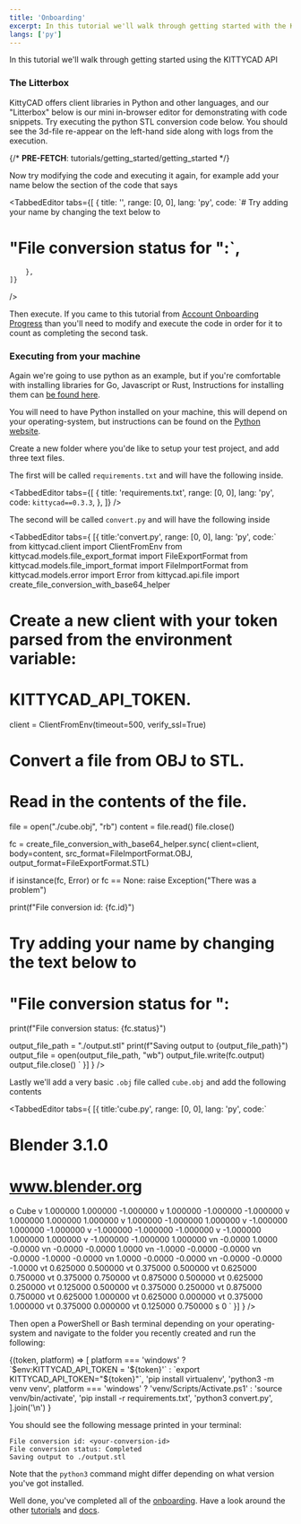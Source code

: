 ```yaml
---
title: 'Onboarding'
excerpt: In this tutorial we'll walk through getting started with the KITTYCAD API
langs: ['py']
---
```


In this tutorial we'll walk through getting started using the KITTYCAD API

### The Litterbox

KittyCAD offers client libraries in Python and other languages, and our "Litterbox" below is our mini in-browser editor for demonstrating with code snippets. Try executing the python STL conversion code below. You should see the 3d-file re-appear on the left-hand side along with logs from the execution.

{/* __PRE-FETCH__: tutorials/getting_started/getting_started */}

<InlineLitterbox path="tutorials/getting_started/getting_started" />

Now try modifying the code and executing it again, for example add your name below the section of the code that says

<TabbedEditor
    tabs={[
        {
            title: '',
            range: [0, 0],
            lang: 'py',
            code: `# Try adding your name by changing the text below to
# "File conversion status for <your-name>":`,
        },
    ]}
/>

Then execute. If you came to this tutorial from [Account Onboarding Progress](/account?tab=onboarding_progress) than you'll need to modify and execute the code in order for it to count as completing the second task.

### Executing from your machine

Again we're going to use python as an example, but if you're comfortable with installing libraries for Go, Javascript or Rust, Instructions for installing them can [be found here](/docs/api).

You will need to have Python installed on your machine, this will depend on your operating-system, but instructions can be found on the [Python website](https://www.python.org/about/gettingstarted/).

Create a new folder where you'de like to setup your test project, and add three text files.

The first will be called `requirements.txt` and will have the following inside.

<TabbedEditor
    tabs={[
        {
            title: 'requirements.txt',
            range: [0, 0],
            lang: 'py',
            code: `kittycad==0.3.3`,
        },
    ]}
/>

The second will be called `convert.py` and will have the following inside

<TabbedEditor tabs={
    [{
        title:'convert.py',
        range: [0, 0],
        lang: 'py',
        code:`
from kittycad.client import ClientFromEnv
from kittycad.models.file_export_format import FileExportFormat
from kittycad.models.file_import_format import FileImportFormat
from kittycad.models.error import Error
from kittycad.api.file import create_file_conversion_with_base64_helper

# Create a new client with your token parsed from the environment variable:
#   KITTYCAD_API_TOKEN.
client = ClientFromEnv(timeout=500, verify_ssl=True)

# Convert a file from OBJ to STL.
# Read in the contents of the file.
file = open("./cube.obj", "rb")
content = file.read()
file.close()

fc = create_file_conversion_with_base64_helper.sync(
    client=client,
    body=content,
    src_format=FileImportFormat.OBJ,
    output_format=FileExportFormat.STL)

if isinstance(fc, Error) or fc == None:
    raise Exception("There was a problem")

print(f"File conversion id: {fc.id}")
# Try adding your name by changing the text below to
# "File conversion status for <your-name>":
print(f"File conversion status: {fc.status}")

output_file_path = "./output.stl"
print(f"Saving output to {output_file_path}")
output_file = open(output_file_path, "wb")
output_file.write(fc.output)
output_file.close()
`
}]
} />

Lastly we'll add a very basic `.obj` file called `cube.obj` and add the following contents

<TabbedEditor tabs={
    [{
        title:'cube.py',
        range: [0, 0],
        lang: 'py',
        code:`
# Blender 3.1.0
# www.blender.org
o Cube
v 1.000000 1.000000 -1.000000
v 1.000000 -1.000000 -1.000000
v 1.000000 1.000000 1.000000
v 1.000000 -1.000000 1.000000
v -1.000000 1.000000 -1.000000
v -1.000000 -1.000000 -1.000000
v -1.000000 1.000000 1.000000
v -1.000000 -1.000000 1.000000
vn -0.0000 1.0000 -0.0000
vn -0.0000 -0.0000 1.0000
vn -1.0000 -0.0000 -0.0000
vn -0.0000 -1.0000 -0.0000
vn 1.0000 -0.0000 -0.0000
vn -0.0000 -0.0000 -1.0000
vt 0.625000 0.500000
vt 0.375000 0.500000
vt 0.625000 0.750000
vt 0.375000 0.750000
vt 0.875000 0.500000
vt 0.625000 0.250000
vt 0.125000 0.500000
vt 0.375000 0.250000
vt 0.875000 0.750000
vt 0.625000 1.000000
vt 0.625000 0.000000
vt 0.375000 1.000000
vt 0.375000 0.000000
vt 0.125000 0.750000
s 0
`
}]
} />

Then open a PowerShell or Bash terminal depending on your operating-system and navigate to the folder you recently created and run the following:

<Token>
    {(token, platform) =>
        [
            platform === 'windows'
                ? `$env:KITTYCAD_API_TOKEN = '${token}'`
                : `export KITTYCAD_API_TOKEN="${token}"`,
            'pip install virtualenv',
            'python3 -m venv venv',
            platform === 'windows'
                ? 'venv/Scripts/Activate.ps1'
                : 'source venv/bin/activate',
            'pip install -r requirements.txt',
            'python3 convert.py',
        ].join('\n')
    }
</Token>

You should see the following message printed in your terminal:

```
File conversion id: <your-conversion-id>
File conversion status: Completed
Saving output to ./output.stl
```

Note that the `python3` command might differ depending on what version you've got installed.

Well done, you've completed all of the [onboarding](/account?tab=onboarding_progress). Have a look around the other [tutorials](/docs/tutorials) and [docs](/docs).
